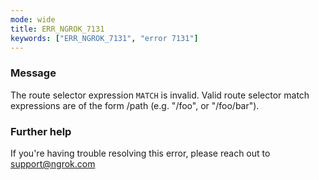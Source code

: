 ```yaml
---
mode: wide
title: ERR_NGROK_7131
keywords: ["ERR_NGROK_7131", "error 7131"]
---
```



### Message

The route selector expression `MATCH` is invalid. Valid route selector match expressions are of the form /path (e.g. "/foo", or "/foo/bar").

<ErrorDetails />

### Further help

If you're having trouble resolving this error, please reach out to [support@ngrok.com](mailto:support@ngrok.com?subject=Help%20with%20ERR_NGROK_7131)
